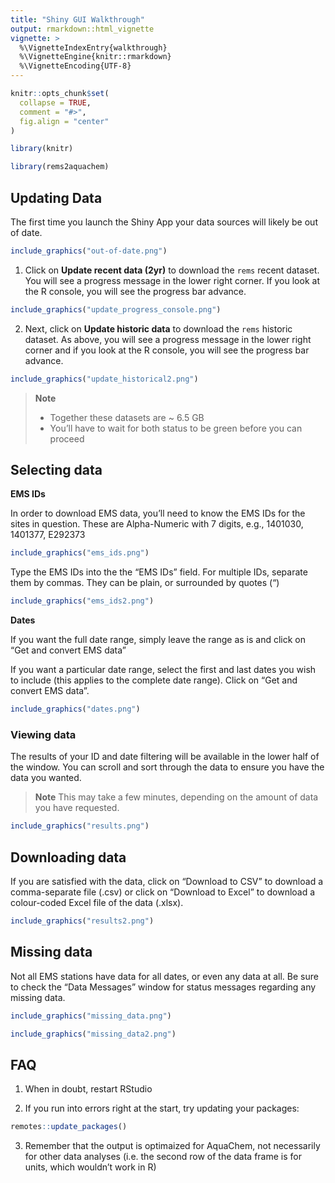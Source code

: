 ```yaml
---
title: "Shiny GUI Walkthrough"
output: rmarkdown::html_vignette
vignette: >
  %\VignetteIndexEntry{walkthrough}
  %\VignetteEngine{knitr::rmarkdown}
  %\VignetteEncoding{UTF-8}
---
```


```r
knitr::opts_chunk$set(
  collapse = TRUE,
  comment = "#>",
  fig.align = "center"
)

library(knitr)
```

```r
library(rems2aquachem)
```


## Updating Data

The first time you launch the Shiny App your data sources will likely be out of date.

```r
include_graphics("out-of-date.png")
```

1. Click on **Update recent data (2yr)** to download the `rems` recent dataset. You will see a progress message in the lower right corner. If you look at the R console, you will see the progress bar advance.

```r
include_graphics("update_progress_console.png")
```

2. Next, click on **Update historic data** to download the `rems` historic dataset. As above, you will see a progress message in the lower right corner and if you look at the R console, you will see the progress bar advance.

```r
include_graphics("update_historical2.png")
```

> **Note**   
>
> - Together these datasets are ~ 6.5 GB  
> - You'll have to wait for both status to be green before you can proceed


## Selecting data

**EMS IDs**

In order to download EMS data, you'll need to know the EMS IDs for the sites in question. These are Alpha-Numeric with 7 digits, e.g., 1401030, 1401377, E292373

```r
include_graphics("ems_ids.png")
```

Type the EMS IDs into the the "EMS IDs" field. For multiple IDs, separate them by commas. They can be plain, or surrounded by quotes (")

```r
include_graphics("ems_ids2.png")
```

**Dates**

If you want the full date range, simply leave the range as is and click on "Get and convert EMS data"

If you want a particular date range, select the first and last dates you wish to include (this applies to the complete date range). Click on "Get and convert EMS data".


```r
include_graphics("dates.png")
```

### Viewing data

The results of your ID and date filtering will be available in the lower half of the window. You can scroll and sort through the data to ensure you have the data you wanted.

> **Note** This may take a few minutes, depending on the amount of data you have requested.


```r
include_graphics("results.png")
```


## Downloading data

If you are satisfied with the data, click on "Download to CSV" to download a comma-separate file (.csv) or click on "Download to Excel" to download a colour-coded Excel file of the data (.xlsx).

```r
include_graphics("results2.png")
```


## Missing data

Not all EMS stations have data for all dates, or even any data at all. Be sure to check the "Data Messages" window for status messages regarding any missing data.

```r
include_graphics("missing_data.png")
```

```r
include_graphics("missing_data2.png")
```

## FAQ

1. When in doubt, restart RStudio

2. If you run into errors right at the start, try updating your packages:

```r
remotes::update_packages()
```

3. Remember that the output is optimaized for AquaChem, not necessarily for other data analyses (i.e. the second row of the data frame is for units, which wouldn't work in R)

